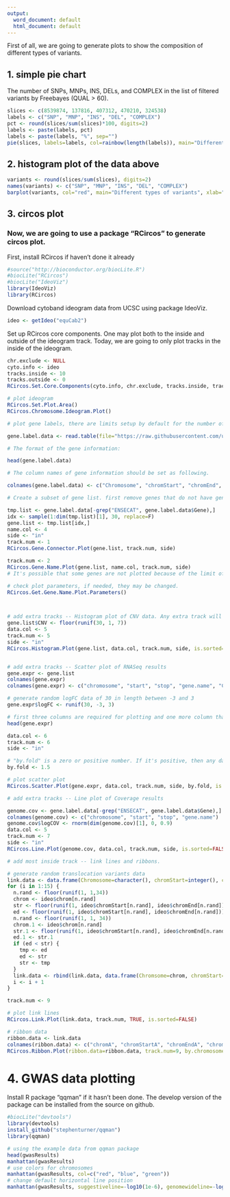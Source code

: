 ```yaml
---
output:
  word_document: default
  html_document: default
---
```

First of all, we are going to generate plots to show the composition of different types of variants.  

## 1. simple pie chart
The number of SNPs, MNPs, INS, DELs, and COMPLEX in the list of filtered variants by Freebayes (QUAL > 60).
```r
slices <- c(8539874, 137816, 407312, 470210, 324538)
labels <- c("SNP", "MNP", "INS", "DEL", "COMPLEX")
pct <- round(slices/sum(slices)*100, digits=2)
labels <- paste(labels, pct)
labels <- paste(labels, "%", sep="")
pie(slices, labels=labels, col=rainbow(length(labels)), main="Different types of variants")
```

## 2. histogram plot of the data above
```r
variants <- round(slices/sum(slices), digits=2)
names(variants) <- c("SNP", "MNP", "INS", "DEL", "COMPLEX")
barplot(variants, col="red", main="Different types of variants", xlab="Type of variant", ylab="Percentage")
```

## 3. circos plot  
### Now, we are going to use a package "RCircos" to generate circos plot.
First, install RCircos if haven't done it already 

```r
#source("http://bioconductor.org/biocLite.R")
#biocLite("RCircos")
#biocLite("IdeoViz")
library(IdeoViz)
library(RCircos)
```

Download cytoband ideogram data from UCSC using package IdeoViz.
```r
ideo <- getIdeo("equCab2")
```

Set up RCircos core components. One may plot both to the inside and outside of the ideogram track. Today, we are going to only plot tracks in the inside of the ideogram.
```r
chr.exclude <- NULL
cyto.info <- ideo
tracks.inside <- 10
tracks.outside <- 0
RCircos.Set.Core.Components(cyto.info, chr.exclude, tracks.inside, tracks.outside)

# plot ideogram
RCircos.Set.Plot.Area()
RCircos.Chromosome.Ideogram.Plot()

# plot gene labels, there are limits setup by default for the number of genes that can be plotted for each chromosome based on the size of the chromosomes. The parameter can be changed if necessary. However, plotting too many genes will have the risk of having gene symbols overlapping one another.

gene.label.data <- read.table(file="https://raw.githubusercontent.com/ucdavis-bioinformatics-training/2017-August-Variant-Analysis-Workshop/master/friday/Variant-Analysis-by-R/gene.label", sep="\t", header=F)

# The format of the gene information:

head(gene.label.data)

# The column names of gene information should be set as following.

colnames(gene.label.data) <- c("Chromosome", "chromStart", "chromEnd", "Gene")

# Create a subset of gene list. first remove genes that do not have gene symbols, because ENSEMBL IDs are too long in character and will use up too much space for demonstration purpose. The list of genes would be the genes of interest. In the class, we will randomly select 30 genes.

tmp.list <- gene.label.data[-grep("ENSECAT", gene.label.data$Gene),]
idx <- sample(1:dim(tmp.list)[1], 30, replace=F)
gene.list <- tmp.list[idx,]
name.col <- 4
side <- "in"
track.num <- 1
RCircos.Gene.Connector.Plot(gene.list, track.num, side)

track.num <- 2
RCircos.Gene.Name.Plot(gene.list, name.col, track.num, side)
# It's possible that some genes are not plotted because of the limit of plotting for each chromosome.

# check plot parameters, if needed, they may be changed.
RCircos.Get.Gene.Name.Plot.Parameters() 



# add extra tracks -- Histogram plot of CNV data. Any extra track will depend on the types of data one wants to include in the plot. The required information is the location of what will be plotted in the genome: chromosome number, start and stop position.
gene.list$CNV <- floor(runif(30, 1, 7))
data.col <- 5
track.num <- 5
side <- "in"
RCircos.Histogram.Plot(gene.list, data.col, track.num, side, is.sorted=FALSE, min.value=-2)


# add extra tracks -- Scatter plot of RNASeq results
gene.expr <- gene.list
colnames(gene.expr)
colnames(gene.expr) <- c("chromosome", "start", "stop", "gene.name", "CNV")

# generate random logFC data of 30 in length between -3 and 3
gene.expr$logFC <- runif(30, -3, 3)

# first three columns are required for plotting and one more column that corresponds to the data to plot 
head(gene.expr)

data.col <- 6
track.num <- 6
side <- "in"

# "by.fold" is a zero or positive number. If it's positive, then any data point with a value >= by.fold will be plotted as red color; any data point with a value <= -by.fold will be plotted as blue color; otherwise, data point will be plotted in black color.
by.fold <- 1.5

# plot scatter plot
RCircos.Scatter.Plot(gene.expr, data.col, track.num, side, by.fold, is.sorted=FALSE)

# add extra tracks -- Line plot of Coverage results

genome.cov <- gene.label.data[-grep("ENSECAT", gene.label.data$Gene),]
colnames(genome.cov) <- c("chromosome", "start", "stop", "gene.name")
genome.cov$logCOV <- rnorm(dim(genome.cov)[1], 0, 0.9)
data.col <- 5
track.num <- 7
side <- "in"
RCircos.Line.Plot(genome.cov, data.col, track.num, side, is.sorted=FALSE)

# add most inside track -- link lines and ribbons.

# generate random translocation variants data
link.data <- data.frame(Chromosome=character(), chromStart=integer(), chromEnd=integer(), Chromosome.1=character(), chromStart.1=integer(), chromEnd.1=integer(), stringsAsFactors=F)
for (i in 1:15) {
  n.rand <- floor(runif(1, 1,34))
  chrom <- ideo$chrom[n.rand]
  str <- floor(runif(1, ideo$chromStart[n.rand], ideo$chromEnd[n.rand]))
  ed <- floor(runif(1, ideo$chromStart[n.rand], ideo$chromEnd[n.rand]))
  n.rand <- floor(runif(1, 1, 34))
  chrom.1 <- ideo$chrom[n.rand]
  str.1 <- floor(runif(1, ideo$chromStart[n.rand], ideo$chromEnd[n.rand]))
  ed.1 <- str.1
  if (ed < str) {
    tmp <- ed
    ed <- str
    str <- tmp
  }
  link.data <- rbind(link.data, data.frame(Chromsome=chrom, chromStart=str, chromEnd=ed, Chromosome.1=chrom.1, chromStart.1=str.1, chromEnd.1=ed.1))
  i <- i + 1
}

track.num <- 9

# plot link lines
RCircos.Link.Plot(link.data, track.num, TRUE, is.sorted=FALSE)

# ribbon data
ribbon.data <- link.data
colnames(ribbon.data) <- c("chromA", "chromStartA", "chromEndA", "chromB", "chromStartB", "chromEndB")
RCircos.Ribbon.Plot(ribbon.data=ribbon.data, track.num=9, by.chromosome=FALSE, twist=FALSE, is.sorted=FALSE)

```

# 4. GWAS data plotting
Install R package "qqman" if it hasn't been done. The develop version of the package can be installed from the source on github.
```r
#biocLite("devtools")
library(devtools)
install_github("stephenturner/qqman")
library(qqman)

# using the example data from qqman package
head(gwasResults)
manhattan(gwasResults)
# use colors for chromosomes
manhattan(gwasResults, col=c("red", "blue", "green"))
# change default horizontal line position
manhattan(gwasResults, suggestiveline=-log10(1e-6), genomewideline=-log10(1e-8), col=c("red", "blue", "green"))
```

